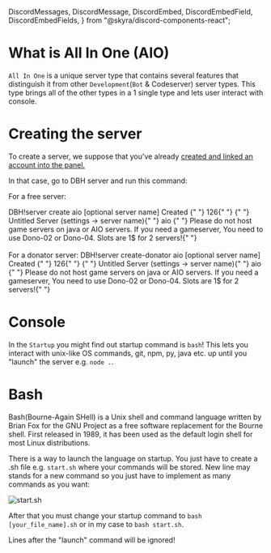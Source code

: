   DiscordMessages,
  DiscordMessage,
  DiscordEmbed,
  DiscordEmbedField,
  DiscordEmbedFields,
} from "@skyra/discord-components-react";

# What is All In One (AIO)

`All In One` is a unique server type that contains several features that distinguish it from other `Development`(`Bot` & Codeserver) server types. This type brings all of the other types in a 1 single type and lets user interact with console.

# Creating the server

To create a server, we suppose that you've already [created and linked an account into the panel.](/getting-started)

In that case, go to DBH server and run this command:

For a free server:

<DiscordMessages>
  <DiscordMessage
    author="Jonfirexbox"
    avatar="https://avatars.githubusercontent.com/u/66625200?v=4"
    roleColor="#00cfff"
    roleName="Client"
  >
    DBH!server create aio [optional server name]
  </DiscordMessage>
  <DiscordMessage
    author="DanBot Hosting"
    avatar="https://images-ext-1.discordapp.net/external/9j2_RacvCl8mly7hALccyH0PsM-tbJYm8twQKGf_3jY/https/cdn.discordapp.com/avatars/640161047671603205/718aa5783508125a02e3b244a1bf096e.png"
    roleColor="#0329d3"
    bot={true}
    verified={false}
  >
    <DiscordEmbed slot="embeds" color="#00FF00">
      <DiscordEmbedFields slot="fields">
        <DiscordEmbedField fieldTitle="Status"> Created </DiscordEmbedField>
        <DiscordEmbedField fieldTitle="Created for user ID">
          {" "}
          126{" "}
        </DiscordEmbedField>
        <DiscordEmbedField fieldTitle="Server name">
          {" "}
          Untitled Server (settings -> server name){" "}
        </DiscordEmbedField>
        <DiscordEmbedField fieldTitle="Type"> aio </DiscordEmbedField>
        <DiscordEmbedField fieldTitle="WARNING">
          {" "}
          Please do not host game servers on java or AIO servers. If you need a
          gameserver, You need to use Dono-02 or Dono-04. Slots are 1$ for 2
          servers!{" "}
        </DiscordEmbedField>
      </DiscordEmbedFields>
    </DiscordEmbed>
  </DiscordMessage>
</DiscordMessages>
<br></br>
For a donator server:
<DiscordMessages>
  <DiscordMessage
    author="Jonfirexbox"
    avatar="https://avatars.githubusercontent.com/u/66625200?v=4"
    roleName="Donator"
    roleColor="#ff00a0"
    roleIcon="https://images-ext-1.discordapp.net/external/jcxosamsnMQwF-XU7dDsYt5Mz_ti0BRJc5pzpGSDPQ0/https/cdn.discordapp.com/role-icons/898041754564046869/576cbb697c65c8fffe1df17961401d8b.png?format=webp&quality=lossless"
  >
    DBH!server create-donator aio [optional server name]
  </DiscordMessage>
  <DiscordMessage
    author="DanBot Hosting"
    avatar="https://images-ext-1.discordapp.net/external/9j2_RacvCl8mly7hALccyH0PsM-tbJYm8twQKGf_3jY/https/cdn.discordapp.com/avatars/640161047671603205/718aa5783508125a02e3b244a1bf096e.png"
    roleColor="#0329d3"
    bot={true}
    verified={false}
  >
    <DiscordEmbed slot="embeds" color="#00FF00">
      <DiscordEmbedFields slot="fields">
        <DiscordEmbedField fieldTitle="Status"> Created </DiscordEmbedField>
        <DiscordEmbedField fieldTitle="Created for user ID">
          {" "}
          126{" "}
        </DiscordEmbedField>
        <DiscordEmbedField fieldTitle="Server name">
          {" "}
          Untitled Server (settings -> server name){" "}
        </DiscordEmbedField>
        <DiscordEmbedField fieldTitle="Type"> aio </DiscordEmbedField>
        <DiscordEmbedField fieldTitle="WARNING">
          {" "}
          Please do not host game servers on java or AIO servers. If you need a
          gameserver, You need to use Dono-02 or Dono-04. Slots are 1$ for 2
          servers!{" "}
        </DiscordEmbedField>
      </DiscordEmbedFields>
    </DiscordEmbed>
  </DiscordMessage>
</DiscordMessages>

# Console

In the `Startup` you might find out startup command is `bash`! This lets you interact with unix-like OS commands, git, npm, py, java etc. up until you "launch" the server e.g. `node .`.

# Bash

Bash(Bourne-Again SHell) is a Unix shell and command language written by Brian Fox for the GNU Project as a free software replacement for the Bourne shell. First released in 1989, it has been used as the default login shell for most Linux distributions.

<Redirect
  href="https://en.wikipedia.org/wiki/Bash_(Unix_shell)"
  label="Source: Wikipedia"
/>

There is a way to launch the language on startup. You just have to create a .sh file e.g. `start.sh` where your commands will be stored. New line may stands for a new command so you just have to implement as many commands as you want:

![start.sh](/content/aio/start.sh.png)

After that you must change your startup command to `bash [your_file_name].sh` or in my case to `bash start.sh`.

<Tip>Lines after the "launch" command will be ignored!</Tip>

<Redirect
  href="https://www.youtube.com/watch?v=I4EWvMFj37g"
  label="Youtube: Bash in 100 Seconds"
/>
